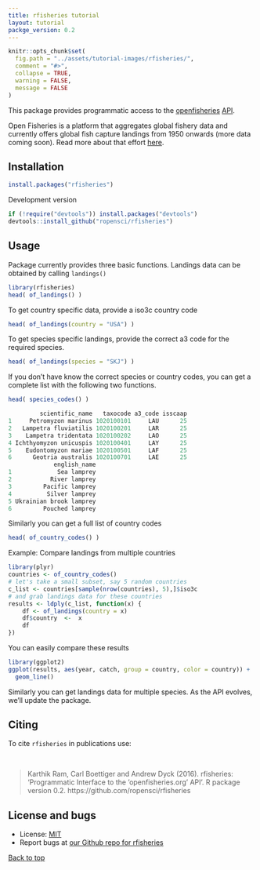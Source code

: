 ```yaml
---
title: rfisheries tutorial
layout: tutorial
packge_version: 0.2
---
```


```r
knitr::opts_chunk$set(
  fig.path = "../assets/tutorial-images/rfisheries/",
  comment = "#>",
  collapse = TRUE,
  warning = FALSE,
  message = FALSE
)
```

This package provides programmatic access to the [openfisheries](http://openfisheries.org/) [API](http://openfisheries.org/api-info).

Open Fisheries is a platform that aggregates global fishery data and currently offers global fish capture landings from 1950 onwards (more data coming soon). Read more about that effort [here](http://openfisheries.org/about).

<section id="installation">

## Installation


```r
install.packages("rfisheries")
```

Development version

```r
if (!require("devtools")) install.packages("devtools")
devtools::install_github("ropensci/rfisheries")
```

<section id="usage">

## Usage

Package currently provides three basic functions. Landings data can be obtained by calling `landings()`

```r
library(rfisheries)
head( of_landings() )
```

To get country specific data, provide a iso3c country code

```r
head( of_landings(country = "USA") )
```

To get species specific landings, provide the correct a3 code for the required species.

```r
head( of_landings(species = "SKJ") )
```

If you don't have know the correct species or country codes, you can get a complete list with the following two functions.

```r
head( species_codes() )

         scientific_name   taxocode a3_code isscaap
1     Petromyzon marinus 1020100101     LAU      25
2   Lampetra fluviatilis 1020100201     LAR      25
3    Lampetra tridentata 1020100202     LAO      25
4 Ichthyomyzon unicuspis 1020100401     LAY      25
5    Eudontomyzon mariae 1020100501     LAF      25
6      Geotria australis 1020100701     LAE      25
             english_name
1             Sea lamprey
2           River lamprey
3         Pacific lamprey
4          Silver lamprey
5 Ukrainian brook lamprey
6         Pouched lamprey
```

Similarly you can get a full list of country codes

```r
head( of_country_codes() )
```

Example: Compare landings from multiple countries

```r
library(plyr)
countries <- of_country_codes()
# let's take a small subset, say 5 random countries
c_list <- countries[sample(nrow(countries), 5),]$iso3c
# and grab landings data for these countries
results <- ldply(c_list, function(x) {
    df <- of_landings(country = x)
    df$country  <-  x
    df
})
```

You can easily compare these results

```r
library(ggplot2)
ggplot(results, aes(year, catch, group = country, color = country)) +
  geom_line()
```

Similarly you can get landings data for multiple species. As the API evolves, we'll update the package.


<section id="citing">

## Citing

To cite `rfisheries` in publications use:

<br>

> Karthik Ram, Carl Boettiger and Andrew Dyck (2016). rfisheries: 'Programmatic Interface to the 'openfisheries.org' API'. R package version 0.2. https://github.com/ropensci/rfisheries

<section id="license_bugs">

## License and bugs

* License: [MIT](http://opensource.org/licenses/MIT)
* Report bugs at [our Github repo for rfisheries](https://github.com/ropensci/rfisheries/issues?state=open)

[Back to top](#top)
